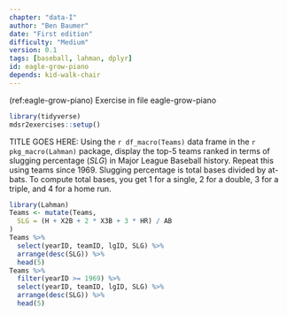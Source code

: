 ```yaml
---
chapter: "data-I"
author: "Ben Baumer"
date: "First edition"
difficulty: "Medium"
version: 0.1
tags: [baseball, lahman, dplyr]
id: eagle-grow-piano 
depends: kid-walk-chair
---
```


(ref:eagle-grow-piano) Exercise in file eagle-grow-piano

```r
library(tidyverse)
mdsr2exercises::setup()
```

TITLE GOES HERE: Using the `r df_macro(Teams)` data frame in the `r pkg_macro(Lahman)` package, display the top-5 teams ranked in terms of slugging percentage ($SLG$) in Major League Baseball history. Repeat this using teams since 1969. Slugging percentage is total bases divided by at-bats. To compute total bases, you get 1 for a single, 2 for a double, 3 for a triple, and 4 for a home run.

<!--begin-answer-->
```r
library(Lahman)
Teams <- mutate(Teams,
  SLG = (H + X2B + 2 * X3B + 3 * HR) / AB
)
Teams %>%
  select(yearID, teamID, lgID, SLG) %>%
  arrange(desc(SLG)) %>%
  head(5)
Teams %>%
  filter(yearID >= 1969) %>%
  select(yearID, teamID, lgID, SLG) %>%
  arrange(desc(SLG)) %>%
  head(5)
```
<!--end-answer-->


